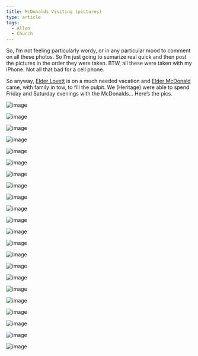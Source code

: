 ```yaml
---
title: McDonalds Visiting (pictures)
type: article
tags:
  - Allen
  - Church
---
```


So, I’m not feeling particularly wordy, or in any particular mood to comment on all these photos. So I’m just going to sumarize real quick and then post the pictures in the order they were taken. BTW, all these were taken with my iPhone. Not all that bad for a cell phone.

So anyway, [Elder Lovett](http://heritagecenterville.org/marionsblog/) is on a much needed vacation and [Elder McDonald](http://familyreformation.wordpress.com/) came, with family in tow, to fill the pulpit. We (Heritage) were able to spend Friday and Saturday evenings with the McDonalds… Here’s the pics.

  
![image](/images/uploads/IMG_0186.jpg)

![image](/images/uploads/IMG_0192.jpg)

![image](/images/uploads/IMG_0196.jpg)

![image](/images/uploads/IMG_0197.jpg)

![image](/images/uploads/IMG_0206.jpg)

![image](/images/uploads/IMG_0210.jpg)

![image](/images/uploads/IMG_0219.jpg)

![image](/images/uploads/IMG_0220.jpg)

![image](/images/uploads/IMG_0221.jpg)

![image](/images/uploads/IMG_0235.jpg)

![image](/images/uploads/IMG_0241.jpg)

![image](/images/uploads/IMG_0242.jpg)

![image](/images/uploads/IMG_0247.jpg)

![image](/images/uploads/IMG_0258.jpg)

![image](/images/uploads/IMG_0264.jpg)

![image](/images/uploads/IMG_0266.jpg)

![image](/images/uploads/IMG_0268.jpg)

![image](/images/uploads/IMG_0269.jpg)

![image](/images/uploads/IMG_0272.jpg)

![image](/images/uploads/IMG_0278.jpg)

![image](/images/uploads/IMG_0279.jpg)

![image](/images/uploads/IMG_0290.jpg)
